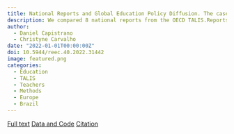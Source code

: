 ```yaml
---
title: National Reports and Global Education Policy Diffusion. The case of the Teaching and Learning International Survey
description: We compared 8 national reports from the OECD TALIS.Reports from English-speaking countries have the highest similarity with the survey main instrument, suggesting a greater alignment with the OECD conceptual framework
author:
  - Daniel Capistrano
  - Christyne Carvalho
date: "2022-01-01T00:00:00Z"
doi: 10.5944/reec.40.2022.31442
image: featured.png
categories:
  - Education
  - TALIS
  - Teachers
  - Methods
  - Europe
  - Brazil
---
```


[Full text](https://doi.org/10.5944/reec.40.2022.31442){.btn .btn-lg .btn-primary}  [Data and Code](){.btn .btn-lg .btn-success} [Citation](./cite.bib){.btn .btn-lg .btn-info}